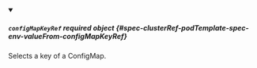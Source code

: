 


<details className="config-field" data-expandable="true" open>
<summary>

##### `configMapKeyRef` <span className="config-field-required" data-required="false">required</span> <span className="config-field-type">object</span> <span className="config-field-default"></span> <span className="config-field-enum"></span> {#spec-clusterRef-podTemplate-spec-env-valueFrom-configMapKeyRef}

Selects a key of a ConfigMap.

</summary>

<PartialConfigMapKeyRefreference />


</details>

